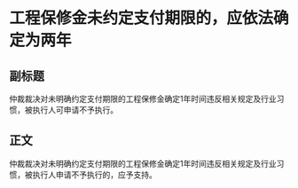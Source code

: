# 工程保修金未约定支付期限的，应依法确定为两年
## 副标题
仲裁裁决对未明确约定支付期限的工程保修金确定1年时间违反相关规定及行业习惯，被执行人可申请不予执行。
## 正文
仲裁裁决对未明确约定支付期限的工程保修金确定1年时间违反相关规定及行业习惯，被执行人申请不予执行的，应予支持。